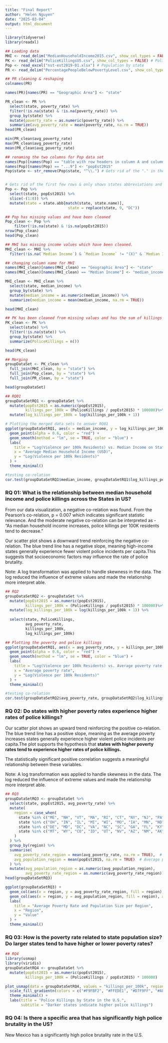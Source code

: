 ```yaml
---
title: "Final Report"
author: "Helen Nguyen"
date: "2025-03-04"
output: html_document
---
```


```r
library(tidyverse)
library(readxl)

## Loading data
MHI <- read_delim("MedianHouseholdIncome2015.csv", show_col_types = FALSE) # Median Household Income
PK <- read_delim("PoliceKillingsUS.csv", show_col_types = FALSE) # Police Killings
Pop <- read_excel("nst-est2019-01.xlsx") # Population by state
PR <- read_delim("PercentagePeopleBelowPovertyLevel.csv", show_col_types = FALSE) #Poverty rate
```
```r
## PR cleaning & reshaping
colnames(PR)

names(PR)[names(PR) == "Geographic Area"] <- "state"

PR_clean <- PR %>%
  select(state, poverty_rate) %>%
  filter(!is.na(state) & !is.na(poverty_rate)) %>%
  group_by(state) %>%
  mutate(poverty_rate = as.numeric(poverty_rate)) %>%
  summarize(avg_poverty_rate = mean(poverty_rate, na.rm = TRUE))
head(PR_clean)

min(PR_clean$avg_poverty_rate)
max(PR_clean$avg_poverty_rate)
mean(PR_clean$avg_poverty_rate)

```


```r
## renaming the two columns for Pop data set
names(Pop)[names(Pop) == "table with row headers in column A and column headers in rows 3 through 4. (leading dots indicate sub-parts)"] <- "state"
names(Pop)[names(Pop) == "...9"] <- "popEst2015"
Pop$state <- str_remove(Pop$state, "^\\.") # Gets rid of the "." in the data for States


# Gets rid of the first few rows & only shows states abbreviations and population during 2015
Pop <- Pop %>%
  select(state, popEst2015) %>%
  slice(-(1:8)) %>%
  mutate(state = state.abb[match(state, state.name)], 
                            state = replace(state, 9, "DC"))

## Pop has missing values and have been cleaned
Pop_clean <- Pop %>%
    filter(!is.na(state) & !is.na(popEst2015))
nrow(Pop_clean)
head(Pop_clean)
```

```r
## MHI has missing income values which have been cleaned.
MHI_clean <- MHI %>%
  filter(!is.na(`Median Income`) & `Median Income` != "(X)" & `Median Income` != "-")

## changing column name for MHI
names(MHI_clean)[names(MHI_clean) == "Geographic Area"] <- "state"
names(MHI_clean)[names(MHI_clean) == "Median Income"] <- "median_income"

MHI_clean <- MHI_clean %>%
  select(state, median_income) %>%
  group_by(state) %>%
  mutate(median_income = as.numeric(median_income)) %>%
  summarize(median_income = mean(median_income, na.rm = TRUE))

head(MHI_clean)
```

```r
## PK has been cleaned from missing values and has the sum of killings per state
PK_clean <- PK %>%
  select(state) %>%
  filter(!is.na(state)) %>%
  group_by(state) %>%
  summarize(PoliceKillings = n())

head(PK_clean)
```

```r
## Merging
groupDataSet <- PK_clean %>%
  full_join(MHI_clean, by = "state") %>%
  full_join(Pop_clean, by = "state") %>%
  full_join(PR_clean, by = "state")

head(groupDataSet)
```
```r
## RQ01
groupDataSetRQ1 <- groupDataSet %>%
  mutate(popEst2015 = as.numeric(popEst2015),
         killings_per_100k = (PoliceKillings / popEst2015) * 100000)%>%
  mutate(log_killings_per_100k = log(killings_per_100k + 1))

# Plotting the merged data sets to answer RQ01
ggplot(groupDataSetRQ1, aes(x = median_income, y = log_killings_per_100k)) +
  geom_point(alpha = 0.6, color = "red") +
  geom_smooth(method = "lm", se = TRUE, color = "blue") + 
  labs(
    title = "Log(Violence per 100k Residents) vs. Median Income on State Level (2015)",
    x = "Average Median Household Income (USD)",
    y = "Log(Violence per 100k Residents)"
  ) +
  theme_minimal()
```
```r
#testing co-relation
cor.test(groupDataSetRQ1$median_income, groupDataSetRQ1$log_killings_per_100k, method = "pearson")
```

### RQ 01: What is the relationship between median household income and police killings across the States in US?

From our data visualization, a negative co-relation was found. From the Pearson's co-relation, p = 0.007 which indicates significant statistic relevance. And the moderate negative co-relation can be interpreted as - "As median household income increases, police killings per 100K residents tend to decrease."

Our scatter plot shows a downward trend reinforcing the negative co-relation. The blue trend line has a negative slope, meaning high-income states generally experience fewer violent police incidents per capita.This suggests that socioeconomic factors may influence the rate of police brutality.

Note: A log transformation was applied to handle skewness in the data. The log reduced the influence of extreme values and made the relationship more interpret able.

```r
## RQ2
groupDataSetRQ2 <- groupDataSet %>%
  mutate(popEst2015 = as.numeric(popEst2015),
         killings_per_100k = (PoliceKillings / popEst2015) * 100000)%>%
  mutate(log_killings_per_100k = log(killings_per_100k + 1)) %>%
  
  select(state, PoliceKillings, 
         avg_poverty_rate, 
         killings_per_100k, 
         log_killings_per_100k)

## Plotting the poverty and police killings
ggplot(groupDataSetRQ1, aes(x = avg_poverty_rate, y = killings_per_100k)) +
  geom_point(alpha = 0.6, color = "red") +
  geom_smooth(method = "lm", se = TRUE, color = "blue") + 
  labs(
    title = "Log(Violence per 100k Residents) vs. Average poverty rate (2015)",
    x = "Average poverty rate",
    y = "Log(Violence per 100k Residents)"
  ) +
  theme_minimal()


```
```r
#testing co-relation
cor.test(groupDataSetRQ2$avg_poverty_rate, groupDataSetRQ2$log_killings_per_100k, method = "pearson")

```
### RQ 02: Do states with higher poverty rates experience higher rates of police killings?
Our scatter plot shows an upward trend reinforcing the positive co-relation. The blue trend line has a positive slope, meaning as the average poverty increases states generally experience higher violent police incidents per capita.The plot supports the hypothesis that **states with higher poverty rates tend to experience higher rates of police killings.** 

The statistically significant positive correlation suggests a meaningful relationship between these variables.

Note: A log transformation was applied to handle skewness in the data. The log reduced the influence of extreme values and made the relationship more interpret able.


```r
## RQ3
groupDataSetRQ3 <- groupDataSet %>%
  select(state, popEst2015, avg_poverty_rate) %>%
  mutate(
    region = case_when(
      state %in% c("ME", "NH", "VT", "MA", "RI", "CT", "NY", "NJ", "PA") ~ "NE",  # Northeast
      state %in% c("OH", "IN", "IL", "MI", "WI", "MO", "IA", "MN", "ND", "SD", "NE", "KS") ~ "MW",  # Midwest
      state %in% c("DE", "MD", "DC", "VA", "NC", "SC", "GA", "FL", "KY", "TN", "AL", "MS", "AR", "LA", "OK", "TX", "WV") ~ "S",  # South
      state %in% c("MT", "WY", "CO", "ID", "UT", "NV", "AZ", "NM", "AK", "WA", "OR", "CA", "HI") ~ "W"  # West
    )
  ) %>%
  group_by(region) %>%
  summarise(
    avg_poverty_rate_region = mean(avg_poverty_rate, na.rm = TRUE),  # Average poverty rate per region
    avg_population_region = mean(popEst2015, na.rm = TRUE)  # Average population per region
  ) %>%
  mutate(avg_population_region = as.numeric(avg_population_region),
         avg_poverty_rate_region = as.numeric(avg_poverty_rate_region))
head(groupDataSetRQ3)

ggplot(groupDataSetRQ3) +
  geom_col(aes(x = region, y = avg_poverty_rate_region, fill = region), position = "dodge") +
  geom_col(aes(x = region, y = avg_population_region, fill = region), alpha = 0.5, position = "dodge") +
  labs(
    title = "Average Poverty Rate and Population Size per Region",
    x = "Region",
    y = "Value"
  ) +
  theme_minimal()

```
### RQ 03: How is the poverty rate related to state population size? Do larger states tend to have higher or lower poverty rates?

```r
## RQ4
library(usmap)
library(viridis)
groupDataSetRQ4 <- groupDataSet %>%
  mutate(popEst2015 = as.numeric(popEst2015),
         killings_per_100k = (PoliceKillings / popEst2015) * 100000)

plot_usmap(data = groupDataSetRQ4, values = "killings_per_100k", regions = "states") +
  scale_fill_gradientn(colors = c("#F9FBF2", "#FFEDE1", "#D7F9FF", "#AFCBFF", "#0E1C36"), name = "Police Killings") +
  theme_minimal() +
  labs(title = "Police Killings by State in the U.S.",
       subtitle = "Darker states indicate higher police killings")
```
### RQ 04: Is there a specific area that has significantly high police brutality in the US?

New Mexico has a significantly high police brutality rate in the U.S.

